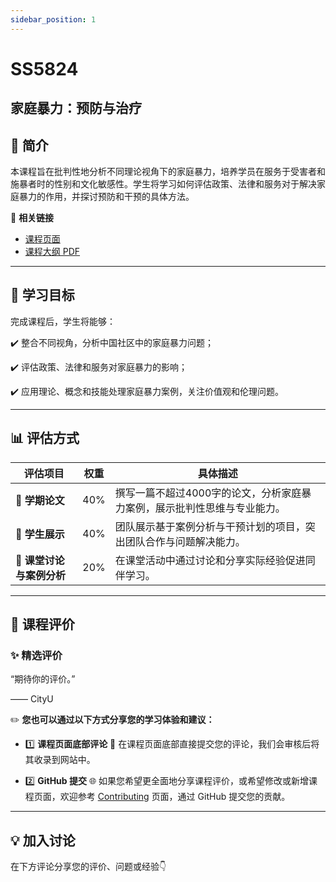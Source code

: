 ```yaml
---
sidebar_position: 1
---
```


# SS5824
## 家庭暴力：预防与治疗

## **📘 简介**
本课程旨在批判性地分析不同理论视角下的家庭暴力，培养学员在服务于受害者和施暴者时的性别和文化敏感性。学生将学习如何评估政策、法律和服务对于解决家庭暴力的作用，并探讨预防和干预的具体方法。

🔗 **相关链接**
- [课程页面](https://www.cityu.edu.hk/catalogue/pg/202425/course/SS5824.htm)
- [课程大纲 PDF](https://www.cityu.edu.hk/catalogue/pg/202425/course/SS5824.pdf)

---

## **🎯 学习目标**

完成课程后，学生将能够：

✔️ 整合不同视角，分析中国社区中的家庭暴力问题；

✔️ 评估政策、法律和服务对家庭暴力的影响；

✔️ 应用理论、概念和技能处理家庭暴力案例，关注价值观和伦理问题。

---

## **📊 评估方式**

| **评估项目**             | **权重** | **具体描述**                                                                                       |
|------------------------|---------|---------------------------------------------------------------------------------------------------|
| **📄 学期论文**          | 40%     | 撰写一篇不超过4000字的论文，分析家庭暴力案例，展示批判性思维与专业能力。                                              |
| **🎤 学生展示**          | 40%     | 团队展示基于案例分析与干预计划的项目，突出团队合作与问题解决能力。                                                    |
| **💬 课堂讨论与案例分析** | 20%     | 在课堂活动中通过讨论和分享实际经验促进同伴学习。                                                             |

---

## **💬 课程评价**

### ✨ **精选评价**
<div className={commentStyles.commentBox}>
    <p className={commentStyles.commentText}>
        “期待你的评价。”
    </p>
    <p className={commentStyles.commentAuthor}>—— CityU</p>
</div>

✏️ **您也可以通过以下方式分享您的学习体验和建议：**

- 1️⃣ **课程页面底部评论**
💬 在课程页面底部直接提交您的评论，我们会审核后将其收录到网站中。

- 2️⃣ **GitHub 提交**
🌐 如果您希望更全面地分享课程评价，或希望修改或新增课程页面，欢迎参考 [Contributing](https://penjc.github.io/CityU/contributing) 页面，通过 GitHub 提交您的贡献。

---

## **💡 加入讨论**

在下方评论分享您的评价、问题或经验👇
<Utterances />
